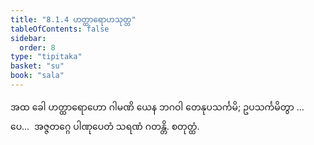 ```yaml
---
title: "8.1.4 ဟတ္ထာရောဟသုတ္တ"
tableOfContents: false
sidebar:
  order: 8
type: "tipitaka"
basket: "su"
book: "sala"
---
```



<DynamicBreadcrumb />

<Division number="356" book="sala">

<Paragraph number="1556" book="sala">
အထ ခေါ ဟတ္ထာရောဟော ဂါမဏိ ယေန ဘဂဝါ တေနုပသင်္ကမိ; ဥပသင်္ကမိတွာ …ပေ…  အဇ္ဇတဂ္ဂေ ပါဏုပေတံ သရဏံ ဂတန္တိ.

</Paragraph>
</Division>

<Paragraph number="1557" type="center" book="sala">
စတုတ္ထံ.
</Paragraph>
